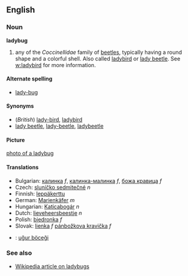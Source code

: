 ==English==
===Noun===
'''ladybug'''

# any of the ''Coccinellidae'' family of [[beetle]]s, typically having a round shape and a colorful shell.  Also called [[ladybird]] or [[lady beetle]].  See [[w:ladybird]] for more information.

====Alternate spelling====
* [[lady-bug]]

====Synonyms====
* (''British'') [[lady-bird]], [[ladybird]]
* [[lady beetle]], [[lady-beetle]], [[ladybeetle]]

====Picture====
[[image:ladybug1.jpg|photo of a ladybug]]

====Translations====
*Bulgarian: [[калинка]] ''f'', [[калинка-малинка]] ''f'', [[божа кравица]] ''f''
*Czech: [[sluníčko sedmitečné]] ''n''
*Finnish: [[leppäkerttu]]
*German: [[Marienkäfer]] ''m''
*Hungarian: [[Katicabogár]] ''n''
*Dutch: [[lieveheersbeestje]] ''n''
*Polish: [[biedronka]] ''f''
*Slovak: [[lienka]] ''f''  [[pánbožkova kravička]] ''f''
*{{tr}}: [[uğur böceği]]

===See also===
*[[w:ladybird|Wikipedia article on ladybugs]]